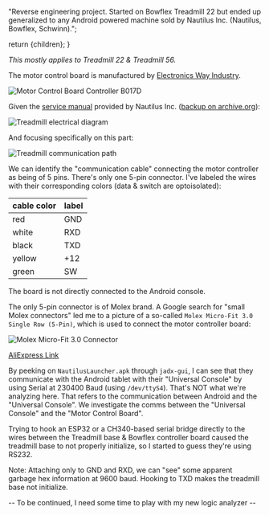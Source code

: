 
  "Reverse engineering project. Started on Bowflex Treadmill 22 but ended up generalized to any Android powered machine sold by Nautilus Inc. (Nautilus, Bowflex, Schwinn).";

  return <BaseProject title={title} description={description} imgSrc={imgSrc} imgAlt={imgAlt} pubDate={pubDate} link={link}>{children}</BaseProject>;
}

*This mostly applies to Treadmill 22 & Treadmill 56.*

The motor control board is manufactured by [Electronics Way Industry](https://www.ewayindustry.com/ew-dc-b017.html).

<Image src={B017D} alt="Motor Control Board Controller B017D" format="webp" />

Given the [service manual](https://download.nautilus.com/supportdocs/AM_OM/Bowflex/BFX.T10.T22.T25.T56.SM.EN.pdf) provided by Nautilus Inc. ([backup on archive.org](https://web.archive.org/web/20220409140737/https://download.nautilus.com/supportdocs/AM_OM/Bowflex/BFX.T10.T22.T25.T56.SM.EN.pdf)):

<Image src={TreadmillElectrical} alt="Treadmill electrical diagram" format="webp" />

And focusing specifically on this part:

<Image src={TreadmillComm} alt="Treadmill communication path" format="webp" />

We can identify the "communication cable" connecting the motor controller as being of 5 pins. There's only one 5-pin connector.
I've labeled the wires with their corresponding colors (data & switch are optoisolated):

| cable color | label |
|-------------|-------|
| red         | GND   |
| white       | RXD   |
| black       | TXD   |
| yellow      | +12   |
| green       | SW    |


The board is not directly connected to the Android console.

The only 5-pin connector is of Molex brand. A Google search for "small Molex connectors" led me to a picture of a so-called `Molex Micro-Fit 3.0 Single Row (5-Pin)`, which is used to connect the motor controller board:

<Image src={Molex} alt="Molex Micro-Fit 3.0 Connector" format="webp" />

[AliExpress Link](https://es.aliexpress.com/item/32902205579.html)

By peeking on `NautilusLauncher.apk` through `jadx-gui`, I can see that they communicate with the Android tablet with their "Universal Console" by using Serial at 230400 Baud (using `/dev/ttyS4`). That's NOT what we're analyzing here. That refers to the communication between Android and the "Universal Console". We investigate the comms between the "Universal Console" and the "Motor Control Board".

Trying to hook an ESP32 or a CH340-based serial bridge directly to the wires between the Treadmill base & Bowflex controller board caused the treadmill base to not properly initialize, so I started to guess they're using RS232.

Note: Attaching only to GND and RXD, we can "see" some apparent garbage hex information at 9600 baud. Hooking to TXD makes the treadmill base not initialize.

-- To be continued, I need some time to play with my new logic analyzer --
